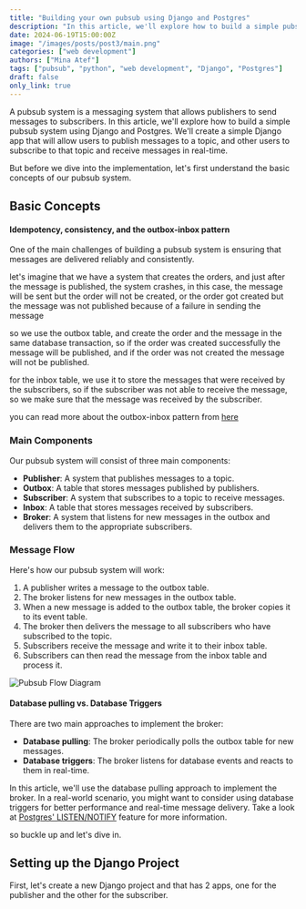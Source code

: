 ```yaml
---
title: "Building your own pubsub using Django and Postgres"
description: "In this article, we'll explore how to build a simple pubsub system using Django and Postgres."
date: 2024-06-19T15:00:00Z
image: "/images/posts/post3/main.png"
categories: ["web development"]
authors: ["Mina Atef"]
tags: ["pubsub", "python", "web development", "Django", "Postgres"]
draft: false
only_link: true
---
```

A pubsub system is a messaging system that allows publishers to send messages to subscribers. In this article, we'll explore how to build a simple pubsub system using Django and Postgres. We'll create a simple Django app that will allow users to publish messages to a topic, and other users to subscribe to that topic and receive messages in real-time.

But before we dive into the implementation, let's first understand the basic concepts of our pubsub system.

## Basic Concepts

#### Idempotency, consistency, and the outbox-inbox pattern
One of the main challenges of building a pubsub system is ensuring that messages are delivered reliably and consistently. 

let's imagine that we have a system that creates the orders, and just after the message is published, the system crashes, in this case, the message will be sent but the order will not be created, 
or the order got created but the message was not published because of a failure in sending the message

so we use the outbox table, and create the order and the message in the same database transaction, so if the order was created successfully the message will be published, and if the order was not created the message will not be published.

for the inbox table, we use it to store the messages that were received by the subscribers, so if the subscriber was not able to receive the message, so we make sure that the message was received by the subscriber.

you can read more about the outbox-inbox pattern from [here](https://microservices.io/patterns/data/transactional-outbox.html) 


### Main Components
Our pubsub system will consist of three main components:
- **Publisher**: A system that publishes messages to a topic.
- **Outbox**: A table that stores messages published by publishers.
- **Subscriber**: A system that subscribes to a topic to receive messages.
- **Inbox**: A table that stores messages received by subscribers.
- **Broker**: A system that listens for new messages in the outbox and delivers them to the appropriate subscribers.

### Message Flow
Here's how our pubsub system will work:
1. A publisher writes a message to the outbox table.
2. The broker listens for new messages in the outbox table.
3. When a new message is added to the outbox table, the broker copies it to its event table.
4. The broker then delivers the message to all subscribers who have subscribed to the topic.
5. Subscribers receive the message and write it to their inbox table.
6. Subscribers can then read the message from the inbox table and process it.

![Pubsub Flow Diagram](/images/posts/post5/pubsub-flow.png)


#### Database pulling vs. Database Triggers
There are two main approaches to implement the broker:
- **Database pulling**: The broker periodically polls the outbox table for new messages.
- **Database triggers**: The broker listens for database events and reacts to them in real-time.

In this article, we'll use the database pulling approach to implement the broker.
<Notice type="info">
In a real-world scenario, you might want to consider using database triggers for better performance and real-time message delivery. Take a look at [Postgres' LISTEN/NOTIFY](https://www.postgresql.org/docs/current/sql-notify.html) feature for more information.
</Notice>

so buckle up and let's dive in.
## Setting up the Django Project
First, let's create a new Django project and that has 2 apps, one for the publisher and the other for the subscriber.
